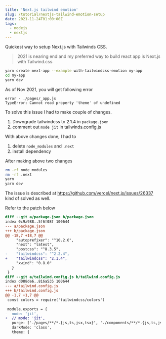 ```yaml
---
title: 'Next.js tailwind emotion'
slug: /tutorial/nextjs-tailwind-emotion-setup
date: 2021-11-24T01:00:00Z
tags:
  - nodejs
  - nextjs
---
```


Quickest way to setup Next.js with Tailwinds CSS.

> 2021 is nearing end and my preferred way to build react app is Next.js with Tailwind.css

```sh
yarn create next-app --example with-tailwindcss-emotion my-app
cd my-app
yarn dev
```

As of Nov 2021, you will get following error

```log
error - ./pages/_app.js
TypeError: Cannot read property 'theme' of undefined
```

To solve this issue I had to make couple of changes.

1. Downgrade tailwindcss to 2.1.4 in `package.json`
2. comment out `mode jit` in tailwinds.config.js

With above changes done, I had to
1. delete `node_modules` and `.next` 
2. install dependency


After making above two changes

```sh
rm -rf node_modules
rm -rf .next
yarn 
yarn dev
```

The issue is described at https://github.com/vercel/next.js/issues/26337 kind of solved as well.

Refer to the patch below

```diff
diff --git a/package.json b/package.json
index 0c9a988..5f6f08f 100644
--- a/package.json
+++ b/package.json
@@ -18,7 +18,7 @@
     "autoprefixer": "^10.2.6",
     "next": "latest",
     "postcss": "^8.3.5",
-    "tailwindcss": "^2.2.4",
+    "tailwindcss": "2.1.4",
     "xwind": "0.8.0"
   }
 }
diff --git a/tailwind.config.js b/tailwind.config.js
index d088de6..816a535 100644
--- a/tailwind.config.js
+++ b/tailwind.config.js
@@ -1,7 +1,7 @@
 const colors = require('tailwindcss/colors')
 
 module.exports = {
-  mode: 'jit',
+  // mode: 'jit',
   purge: ['./pages/**/*.{js,ts,jsx,tsx}', './components/**/*.{js,ts,jsx,tsx}'],
   darkMode: 'class',
   theme: {
```
